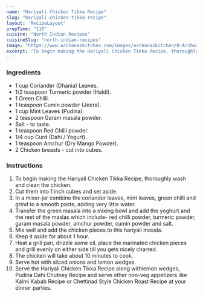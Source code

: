 ---
name: "Hariyali Chicken Tikka Recipe"
slug: "hariyali-chicken-tikka-recipe"
layout: 'RecipeLayout'
prepTime: "110"
cuisine: "North Indian Recipes"
cuisineSlug: "north-indian-recipes"
image: "https://www.archanaskitchen.com/images/archanaskitchen/0-Archanas-Kitchen-Recipes/2017/10-oct/Hariyali_Chicken_Tikka_Recipe-9373.jpg"
excerpt: "To begin making the Hariyali Chicken Tikka Recipe, thoroughly wash and clean the chicken"
---

### Ingredients

- 1 cup Coriander (Dhania) Leaves.
- 1/2 teaspoon Turmeric powder (Haldi).
- 1 Green Chilli.
- 1 teaspoon Cumin powder (Jeera).
- 1 cup Mint Leaves (Pudina).
- 2 teaspoon Garam masala powder.
- Salt - to taste.
- 1 teaspoon Red Chilli powder.
- 1/4 cup Curd (Dahi / Yogurt).
- 1 teaspoon Amchur (Dry Mango Powder).
- 2 Chicken breasts - cut into cubes.

### Instructions

1. To begin making the Hariyali Chicken Tikka Recipe, thoroughly wash and clean the chicken.
1. Cut them into 1 inch cubes and set aside.
1. In a mixer-jar combine the coriander leaves, mint leaves, green chilli and grind to a smooth paste, adding very little water.
1. Transfer the green masala into a mixing bowl and add the yoghurt and the rest of the maslas which include- red chilli powder,  turmeric powder, garam masala powder,  amchur powder, cumin powder and salt.
1. Mix well and add the chicken pieces to this hariyali masala.
1. Keep it aside for about 1 hour.
1. Heat a grill pan, drizzle some oil, place the marinated chicken pieces and grill evenly on either side till you gets nicely charred.
1. The chicken will take about 10 minutes to cook.
1. Serve hot with sliced onions and lemon wedges.
1. Serve the Hariyali Chicken Tikka Recipe along withlemon wedges, Pudina Dahi Chutney Recipe and serve other non-veg appetizers like Kalmi Kabab Recipe or Chettinad Style Chicken Roast Recipe at your dinner parties.
